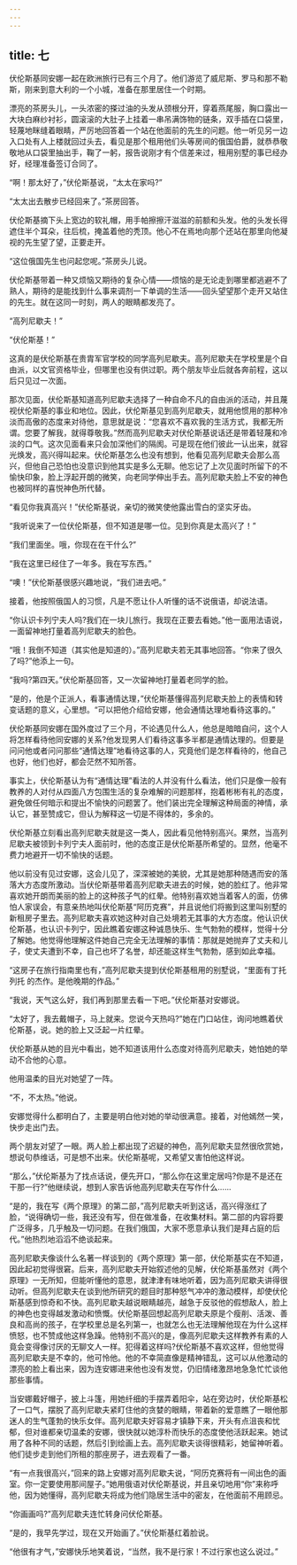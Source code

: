 ```yaml
---
---
---
```

title: 七
---




伏伦斯基同安娜一起在欧洲旅行已有三个月了。他们游览了威尼斯、罗马和那不勒斯，刚来到意大利的一个小城，准备在那里居住一个时期。

漂亮的茶房头儿，一头浓密的搽过油的头发从颈根分开，穿着燕尾服，胸口露出一大块白麻纱衬衫，圆滚滚的大肚子上挂着一串吊满饰物的链条，双手插在口袋里，轻蔑地眯缝着眼睛，严厉地回答着一个站在他面前的先生的问题。他一听见另一边入口处有人上楼就回过头去，看见是那个租用他们头等房间的俄国伯爵，就恭恭敬敬地从口袋里抽出手，鞠了一躬，报告说刚才有个信差来过，租用别墅的事已经办好，经理准备签订合同了。

“啊！那太好了，”伏伦斯基说，“太太在家吗?”

“太太出去散步已经回来了。”茶房回答。

伏伦斯基摘下头上宽边的软礼帽，用手帕擦擦汗滋滋的前额和头发。他的头发长得遮住半个耳朵，往后梳，掩盖着他的秃顶。他心不在焉地向那个还站在那里向他凝视的先生望了望，正要走开。

“这位俄国先生也问起您呢。”茶房头儿说。

伏伦斯基带着一种又烦恼又期待的复杂心情——烦恼的是无论走到哪里都逃避不了熟人，期待的是能找到什么事来调剂一下单调的生活——回头望望那个走开又站住的先生。就在这同一时刻，两人的眼睛都发亮了。

“高列尼歇夫！”

“伏伦斯基！”

这真的是伏伦斯基在贵胄军官学校的同学高列尼歇夫。高列尼歇夫在学校里是个自由派，以文官资格毕业，但哪里也没有供过职。两个朋友毕业后就各奔前程，这以后只见过一次面。

那次见面，伏伦斯基知道高列尼歇夫选择了一种自命不凡的自由派的活动，并且蔑视伏伦斯基的事业和地位。因此，伏伦斯基见到高列尼歇夫，就用他惯用的那种冷淡而高傲的态度来对待他，意思就是说：“您喜欢不喜欢我的生活方式，我都无所谓。您要了解我，就得尊敬我。”然而高列尼歇夫对伏伦斯基说话还是带着轻蔑和冷淡的口气。这次见面看来只会加深他们的隔阂。可是现在他们彼此一认出来，就容光焕发，高兴得叫起来。伏伦斯基怎么也没有想到，他看见高列尼歇夫会那么高兴，但他自己恐怕也没意识到他其实是多么无聊。他忘记了上次见面时所留下的不愉快印象，脸上浮起开朗的微笑，向老同学伸出手去。高列尼歇夫脸上不安的神色也被同样的喜悦神色所代替。

“看见你我真高兴！”伏伦斯基说，亲切的微笑使他露出雪白的坚实牙齿。

“我听说来了一位伏伦斯基，但不知道是哪一位。见到你真是太高兴了！”

“我们里面坐。哦，你现在在干什么?”

“我在这里已经住了一年多。我在写东西。”

“噢！”伏伦斯基很感兴趣地说，“我们进去吧。”

接着，他按照俄国人的习惯，凡是不愿让仆人听懂的话不说俄语，却说法语。

“你认识卡列宁夫人吗?我们在一块儿旅行。我现在正要去看她。”他一面用法语说，一面留神地打量着高列尼歇夫的脸色。

“哦！我倒不知道（其实他是知道的）。”高列尼歇夫若无其事地回答。“你来了很久了吗?”他添上一句。

“我吗?第四天。”伏伦斯基回答，又一次留神地打量着老同学的脸。

“是的，他是个正派人，看事通情达理，”伏伦斯基懂得高列尼歇夫脸上的表情和转变话题的意义，心里想。“可以把他介绍给安娜，他会通情达理地看待这事的。”

伏伦斯基同安娜在国外度过了三个月，不论遇见什么人，他总是暗暗自问，这个人将怎样看待他同安娜的关系?他发现男人们看待这事多半都是通情达理的。但要是问问他或者问问那些“通情达理”地看待这事的人，究竟他们是怎样看待的，他自己也好，他们也好，都会茫然不知所答。

事实上，伏伦斯基认为有“通情达理”看法的人并没有什么看法，他们只是像一般有教养的人对付从四面八方包围生活的复杂难解的问题那样，抱着彬彬有礼的态度，避免做任何暗示和提出不愉快的问题罢了。他们装出完全理解这种局面的神情，承认它，甚至赞成它，但认为解释这一切是不得体的，多余的。

伏伦斯基立刻看出高列尼歇夫就是这一类人，因此看见他特别高兴。果然，当高列尼歇夫被领到卡列宁夫人面前时，他的态度正是伏伦斯基所希望的。显然，他毫不费力地避开一切不愉快的话题。

他以前没有见过安娜，这会儿见了，深深被她的美貌，尤其是她那种随遇而安的落落大方态度所激动。当伏伦斯基带着高列尼歇夫进去的时候，她的脸红了。他非常喜欢她开朗而美丽的脸上的这种孩子气的红晕。他特别喜欢她当着客人的面，仿佛怕人家误会，有意亲热地叫伏伦斯基“阿历克赛”，并且说他们将搬到这里叫别墅的新租房子里去。高列尼歇夫喜欢她这种对自己处境若无其事的大方态度。他认识伏伦斯基，也认识卡列宁，因此瞧着安娜这种诚恳快乐、生气勃勃的模样，觉得十分了解她。他觉得他理解这件她自己完全无法理解的事情：那就是她抛弃了丈夫和儿子，使丈夫遭到不幸，自己也坏了名誉，却还能这样生气勃勃，感到如此幸福。

“这房子在旅行指南里也有，”高列尼歇夫提到伏伦斯基租用的别墅说，“里面有丁托列托 的杰作。是他晚期的作品。”

“我说，天气这么好，我们再到那里去看一下吧。”伏伦斯基对安娜说。

“太好了，我去戴帽子，马上就来。您说今天热吗?”她在门口站住，询问地瞧着伏伦斯基，说。她的脸上又泛起一片红晕。

伏伦斯基从她的目光中看出，她不知道该用什么态度对待高列尼歇夫，她怕她的举动不合他的心意。

他用温柔的目光对她望了一阵。

“不，不太热。”他说。

安娜觉得什么都明白了，主要是明白他对她的举动很满意。接着，对他嫣然一笑，快步走出门去。

两个朋友对望了一眼。两人脸上都出现了迟疑的神色，高列尼歇夫显然很欣赏她，想说句恭维话，可是想不出来。伏伦斯基呢，又希望又害怕他这样说。

“那么，”伏伦斯基为了找点话说，便先开口，“那么你在这里定居吗?你是不是还在干那一行?”他继续说，想到人家告诉他高列尼歇夫在写作什么……

“是的，我在写《两个原理》的第二部，”高列尼歇夫听到这话，高兴得涨红了脸，“说得确切一些，我还没有写，但在做准备，在收集材料。第二部的内容将要广泛得多，几乎触及一切问题。在我们俄国，大家不愿意承认我们是拜占庭的后代。”他热烈地滔滔不绝谈起来。

高列尼歇夫像谈什么名著一样谈到的《两个原理》第一部，伏伦斯基实在不知道，因此起初觉得很窘。后来，高列尼歇夫开始叙述他的见解，伏伦斯基虽然对《两个原理》一无所知，但能听懂他的意思，就津津有味地听着，因为高列尼歇夫讲得很动听。但高列尼歇夫在谈到他所研究的题目时那种怒气冲冲的激动模样，却使伏伦斯基感到惊奇和不快。高列尼歇夫越说眼睛越亮，越急于反驳他的假想敌人，脸上的神色也变得越发激动和愤慨。伏伦斯基回想起高列尼歇夫原是个瘦削、活泼、善良和高尚的孩子，在学校里总是名列第一，也就怎么也无法理解他现在为什么这样愤怒，也不赞成他这样急躁。他特别不高兴的是，像高列尼歇夫这样教养有素的人竟会变得像讨厌的无聊文人一样。犯得着这样吗?伏伦斯基不喜欢这样，但他觉得高列尼歇夫是不幸的，他可怜他。他的不幸简直像是精神错乱，这可以从他激动的漂亮的脸上看出来，因为连安娜进来他也没有发觉，仍旧情绪激昂地急急忙忙谈他那些事情。

当安娜戴好帽子，披上斗篷，用她纤细的手摆弄着阳伞，站在旁边时，伏伦斯基松了一口气，摆脱了高列尼歇夫紧盯住他的贪婪的眼睛，带着新的爱意瞧了一眼他那迷人的生气蓬勃的快乐女伴。高列尼歇夫好容易才镇静下来，开头有点沮丧和忧郁，但对谁都亲切温柔的安娜，很快就以她淳朴而快乐的态度使他活跃起来。她试用了各种不同的话题，然后引到绘画上去。高列尼歇夫谈得很精彩，她留神听着。他们徒步走到他们所租的那座房子，进去观看了一番。



“有一点我很高兴，”回来的路上安娜对高列尼歇夫说，“阿历克赛将有一间出色的画室。你一定要使用那间屋子。”她用俄语对伏伦斯基说，并且亲切地用“你”来称呼他，因为她懂得，高列尼歇夫将成为他们隐居生活中的密友，在他面前不用顾忌。

“你画画吗?”高列尼歇夫连忙转身问伏伦斯基。

“是的，我早先学过，现在又开始画了。”伏伦斯基红着脸说。

“他很有才气，”安娜快乐地笑着说，“当然，我不是行家！不过行家也这么说过。”